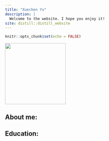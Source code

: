 ```yaml
---
title: "Xuechen Yu"
description: |
  Welcome to the website. I hope you enjoy it!
site: distill::distill_website
---
```


```r
knitr::opts_chunk$set(echo = FALSE)
```

![](XuechenYu.jpg){width=200}

## About me:

## Education: